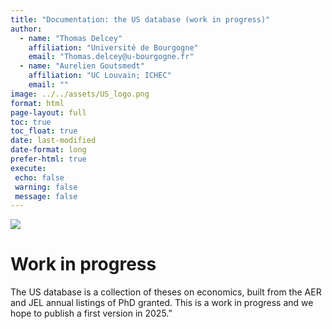 ```yaml
---
title: "Documentation: the US database (work in progress)"
author: 
  - name: "Thomas Delcey"
    affiliation: "Université de Bourgogne"
    email: "Thomas.delcey@u-bourgogne.fr"
  - name: "Aurelien Goutsmedt"
    affiliation: "UC Louvain; ICHEC"
    email: ""
image: ../../assets/US_logo.png 
format: html
page-layout: full
toc: true
toc_float: true
date: last-modified
date-format: long
prefer-html: true
execute:
 echo: false
 warning: false
 message: false
---
```


::: {.column-margin}
![](../../assets/US_logo.png)
:::

# Work in progress

The US database is a collection of theses on economics, built from the AER and JEL annual listings of PhD granted. This is a work in progress and we hope to publish a first version in 2025."
